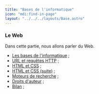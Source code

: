 ```yaml
---
title: "Bases de l'informatique"
icon: "mdi:find-in-page"
layout: "../../../layouts/Base.astro"
---
```


### Le Web
Dans cette partie, nous allons parler du Web.

- [Les bases de l'informatique](bases-informatique) ;
- [URL et requêtes HTTP](url-requete-http) ;
- [HTML et CSS](html-css) ;
- [HTML et CSS (suite)](html-css-suite) ;
- [Moteurs de recherche](moteurs) ;
- [Droits d'auteur](droits-auteur) ;
- [Bilan](bilan) ;
